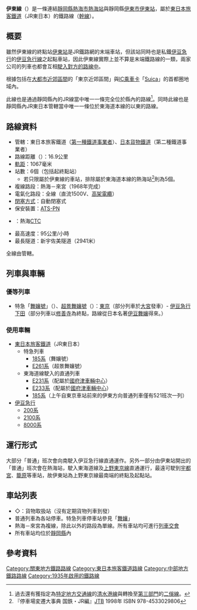 {{Infobox 鐵道路線
|日文原名=伊東線
|平假名=いとうせん
|羅馬拼音=Itō sen
|路線名稱=[[File:JR_logo_(east).svg|35px]] 伊東線
|路線顏色=#22aa33
|通稱=[[上野東京線|上野東京線]]
|標誌=File:JR JT line symbol.svg
|標誌大小=40px
|圖片=Ito Line Kinomiya Izutaga.jpg
|圖片大小=300px
|圖片說明=伊東線伊豆多賀附近行走的特急「舞孃」
|所在地={{JPN}}[[靜岡縣|靜岡縣]]
|起點=[[熱海站|熱海站]]
|終點=[[伊東站|伊東站]]
|站數=6個
|路線記號=[[File:JR_JT_line_symbol.svg|20px]] JT
|通車=1935年3月30日
|擁有者=[[File:JR_logo_(east).svg|25px]] [[東日本旅客鐵道|東日本旅客鐵道]]（JR東日本）
|營運者=[[File:JR_logo_(east).svg|25px]] 東日本旅客鐵道<br />[[File:JR_logo_(freight).svg|25px]] [[日本貨物鐵道|日本貨物鐵道]]（JR貨物）
|車輛基地=
|使用車輛=參見[[#使用車輛|使用車輛]]
|路線構造=
|路線距離=16.9公里
|營業距離=
|軌距=1,067毫米
|軌道數量=[[複線鐵路|複線]]（熱海－來宮）、[[單線鐵路|單線]]（左述路段以外）
|電氣化方式=[[直流電|直流電]]1,500 [[伏特|V]] [[高架電纜|高架電纜]]
|最大坡度=25 [[千分比|‰]]
|最小曲線半徑=240米
|閉塞方式=自動閉塞式
|保安裝置=[[自動列車停止裝置#ATS-P形（デジタル伝送パターン形）|ATS-PN]]
|最高速度=95公里/小時
|路線圖=JR Ito Line linemap.svg
{{伊東線RDT}}
}}
'''伊東線'''（{{jpn|j=伊東線|hg=いとうせん|rm=Itō sen|f=y}}）是一條連結[[靜岡縣|靜岡縣]][[熱海市|熱海市]][[熱海站|熱海站]]與靜岡縣[[伊東市|伊東市]][[伊東站|伊東站]]，屬於[[東日本旅客鐵道|東日本旅客鐵道]]（JR東日本）的鐵路線（[[幹線|幹線]]）。

== 概要 ==
雖然伊東線的終點站[[伊東站|伊東站]]是JR鐵路網的末端車站，但該站同時也是私鐵[[伊豆急行|伊豆急行]]的[[伊豆急行線|伊豆急行線]]之起點車站，因此伊東線實際上並不算是末端鐵路線的一類，兩家公司的列車也都會互相[[直通運行|駛入對方的路線中]]。

根據{{link-ja|旅客營業規則|旅客営業規則}}包括在[[大都市近郊區間_(JR)|大都市近郊區間]]的「東京近郊區間」與[[IC卡|IC]][[乘車卡|乘車卡]]「[[Suica|Suica]]」的首都圈地域內。

此線也是通過靜岡縣內的JR線當中唯一一條完全位於縣內的路線<ref>過去還有獲指定為[[特定地方交通線|特定地方交通線]]的[[清水港線|清水港線]]與轉換至[[日本第三部門鐵道|第三部門]]的[[天龍濱名湖線|二俁線]]。</ref>。同時此線也是靜岡縣內JR東日本管轄當中唯一一條位於東海道本線的{{link-ja|丹那隧道|丹那トンネル}}以東的路線。

== 路線資料 ==
* 管轄：東日本旅客鐵道（[[鐵路公司|第一種鐵道事業者]]）、[[日本貨物鐵道|日本貨物鐵道]]（第二種鐵道事業者）
* 路線距離（{{link-ja|營業距離|営業キロ}}）：16.9公里
* [[軌距|軌距]]：1067毫米
* 站數：6個（包括起終點站）
** 若只限屬於伊東線的車站，排除屬於東海道本線的熱海站<ref>『停車場変遷大事典 国鉄・JR編』[[ジェイティービー|JTB]] 1998年 ISBN 978-4533029806</ref>則為5個。
* 複線路段：熱海－來宮（1968年完成）
* 電氣化路段：全線（直流1500V、[[高架電纜|高架電纜]]）
* [[閉塞_(鐵路)|閉塞方式]]：自動閉塞式
* 保安裝置：[[自動列車停止裝置#ATS-P形（デジタル伝送パターン形）|ATS-PN]]
* {{link-ja|運轉指令所|運転指令所}}：熱海[[調度集中系統|CTC]]
* 最高速度：95公里/小時
* 最長隧道：新宇佐美隧道（2941米）

全線由{{link-ja|東日本旅客鐵道横濱支社|東日本旅客鉄道横浜支社|橫濱支社}}管轄。

== 列車與車輛 ==

=== 優等列車 ===
* 特急「[[舞孃號列車|舞孃號]]」（{{lang|ja|踊り子}}）、[[舞孃號列車|超景舞孃號]]（{{lang|ja|スーパービュー踊り子}}）：[[東京車站|東京]]（部分列車於[[大宮站_(埼玉縣)|大宮]]發車）- [[伊豆急下田車站|伊豆急行下田]]（部分列車以[[修善寺車站|修善寺]]為終點，路線從日本名著[[伊豆的舞孃|伊豆舞孃]]得來。）

=== 使用車輛 ===
* [[東日本旅客鐵道|東日本旅客鐵道]]（JR東日本）
** 特急列車
*** [[日本國鐵185系電力動車組|185系]]（舞孃號）
*** [[JR東日本E261系電力動車組|E261系]]（超景舞孃號）
** 東海道線駛入的直通列車
*** [[日本國鐵E231系電力動車組|E231系]]（配屬於[[國府津車輛中心|國府津車輛中心]]）
*** [[JR東日本E233系電力動車組|E233系]]（配屬於[[國府津車輛中心|國府津車輛中心]]）
*** [[日本國鐵185系電力動車組|185系]]（上午自東京車站前來的伊東方向普通列車僅有521班次一列）
* [[伊豆急行|伊豆急行]]
** [[伊豆急行200系電力動車組|200系]]
** [[伊豆急行2100系電力動車組|2100系]]
** [[伊豆急行8000系電力動車組|8000系]]

== 運行形式 ==
大部分「普通」班次會向南駛入伊豆急行線直通運作。另外一部分由伊東站開出的「普通」班次會在熱海站，駛入東海道線及[[上野東京線|上野東京線]]直通運行，最遠可駛到[[宇都宮車站|宇都宮]]、[[籠原站|籠原]]等車站，故伊東站為上野東京線最南端的終點及起點站。

== 車站列表 ==
* ◇：貨物取扱站（沒有定期貨物列車到發）
* 普通列車為各站停車。特急列車停車站參見「[[舞孃號列車|舞孃]]」
* 熱海－來宮為複線，除此以外的路段為單線。所有車站均可進行[[列車交會|列車交會]]
* 所有車站均位於[[靜岡縣|靜岡縣]]內

{{東日本旅客鐵道車站列表/伊東線}}

== 參考資料 ==
{{reflist}}

{{東日本旅客鐵道路線}}
{{東京近郊區間}}
{{東日本旅客鐵道橫濱支社}}
{{伊東線}}
{{箱根富士伊豆大眾運輸}}
{{DEFAULTSORT:Ito sen}}
[[Category:關東地方鐵路路線|Category:關東地方鐵路路線]]
[[Category:東日本旅客鐵道路線|Category:東日本旅客鐵道路線]]
[[Category:中部地方鐵路路線|Category:中部地方鐵路路線]]
[[Category:1935年啟用的鐵路線|Category:1935年啟用的鐵路線]]